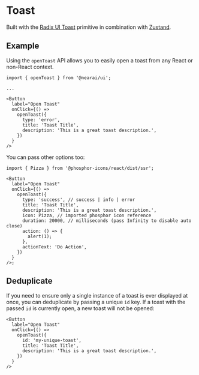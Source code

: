 

<Meta of={Stories} />

# Toast

Built with the [Radix UI Toast](https://www.radix-ui.com/docs/primitives/components/toast) primitive in combination with [Zustand](https://github.com/pmndrs/zustand).

<Canvas of={Stories.Primary} />

## Example

Using the `openToast` API allows you to easily open a toast from any React or non-React context.

```tsx
import { openToast } from '@nearai/ui';

...

<Button
  label="Open Toast"
  onClick={() =>
    openToast({
      type: 'error',
      title: 'Toast Title',
      description: 'This is a great toast description.',
    })
  }
/>
```

You can pass other options too:

```tsx
import { Pizza } from '@phosphor-icons/react/dist/ssr';

<Button
  label="Open Toast"
  onClick={() =>
    openToast({
      type: 'success', // success | info | error
      title: 'Toast Title',
      description: 'This is a great toast description.',
      icon: Pizza, // imported phosphor icon reference
      duration: 20000, // milliseconds (pass Infinity to disable auto close)
      action: () => {
        alert(1);
      },
      actionText: 'Do Action',
    })
  }
/>;
```

## Deduplicate

If you need to ensure only a single instance of a toast is ever displayed at once, you can deduplicate by passing a unique `id` key. If a toast with the passed `id` is currently open, a new toast will not be opened:

```tsx
<Button
  label="Open Toast"
  onClick={() =>
    openToast({
      id: 'my-unique-toast',
      title: 'Toast Title',
      description: 'This is a great toast description.',
    })
  }
/>
```
